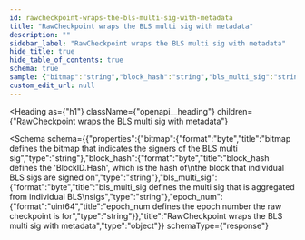 ```yaml
---
id: rawcheckpoint-wraps-the-bls-multi-sig-with-metadata
title: "RawCheckpoint wraps the BLS multi sig with metadata"
description: ""
sidebar_label: "RawCheckpoint wraps the BLS multi sig with metadata"
hide_title: true
hide_table_of_contents: true
schema: true
sample: {"bitmap":"string","block_hash":"string","bls_multi_sig":"string","epoch_num":"string"}
custom_edit_url: null
---
```



<Heading
  as={"h1"}
  className={"openapi__heading"}
  children={"RawCheckpoint wraps the BLS multi sig with metadata"}
>
</Heading>





<Schema
  schema={{"properties":{"bitmap":{"format":"byte","title":"bitmap defines the bitmap that indicates the signers of the BLS multi sig","type":"string"},"block_hash":{"format":"byte","title":"block_hash defines the 'BlockID.Hash', which is the hash of\nthe block that individual BLS sigs are signed on","type":"string"},"bls_multi_sig":{"format":"byte","title":"bls_multi_sig defines the multi sig that is aggregated from individual BLS\nsigs","type":"string"},"epoch_num":{"format":"uint64","title":"epoch_num defines the epoch number the raw checkpoint is for","type":"string"}},"title":"RawCheckpoint wraps the BLS multi sig with metadata","type":"object"}}
  schemaType={"response"}
>
  
</Schema>
            